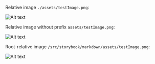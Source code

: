 Relative image `./assets/testImage.png`:

![Alt text](./assets/testImage.png '=600x400 Rest of title')

Relative image without prefix `assets/testImage.png`:

![Alt text](assets/testImage.png '=400x Rest of title')

Root-relative image `/src/storybook/markdown/assets/testImage.png`:

![Alt text](/src/storybook/markdown/assets/testImage.png '=x600 Rest of title')
